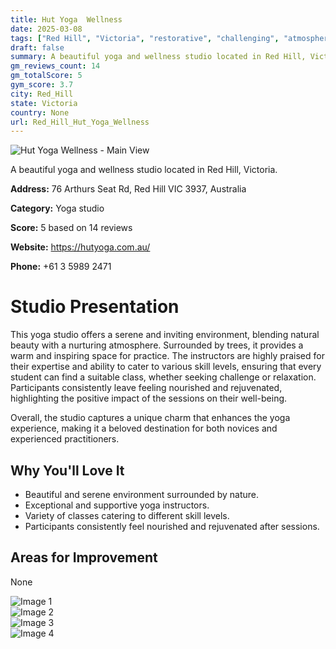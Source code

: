 ```yaml
---
title: Hut Yoga  Wellness
date: 2025-03-08
tags: ["Red Hill", "Victoria", "restorative", "challenging", "atmosphere", "Red Hill"]  
draft: false
summary: A beautiful yoga and wellness studio located in Red Hill, Victoria.
gm_reviews_count: 14
gm_totalScore: 5
gym_score: 3.7
city: Red_Hill
state: Victoria
country: None
url: Red_Hill_Hut_Yoga_Wellness
---
```


<div className="aspect-[16/9] relative my-8">
  <img 
    src="https://lh5.googleusercontent.com/p/AF1QipNFLnB_xqrEPT3Gm61VkkvlAECsFJZ5jGZJDG1z=w1920-h1080-k-no"
    alt="Hut Yoga  Wellness - Main View"
    className="object-cover absolute inset-0 w-full h-full rounded-lg"
  />
</div>

A beautiful yoga and wellness studio located in Red Hill, Victoria.

**Address:** 76 Arthurs Seat Rd, Red Hill VIC 3937, Australia

**Category:** Yoga studio

**Score:** 5 based on 14 reviews

**Website:** https://hutyoga.com.au/

**Phone:** +61 3 5989 2471

# Studio Presentation

This yoga studio offers a serene and inviting environment, blending natural beauty with a nurturing atmosphere. Surrounded by trees, it provides a warm and inspiring space for practice. The instructors are highly praised for their expertise and ability to cater to various skill levels, ensuring that every student can find a suitable class, whether seeking challenge or relaxation. Participants consistently leave feeling nourished and rejuvenated, highlighting the positive impact of the sessions on their well-being.

Overall, the studio captures a unique charm that enhances the yoga experience, making it a beloved destination for both novices and experienced practitioners.

## Why You'll Love It

- Beautiful and serene environment surrounded by nature.
- Exceptional and supportive yoga instructors.
- Variety of classes catering to different skill levels.
- Participants consistently feel nourished and rejuvenated after sessions.

## Areas for Improvement

None

<div className="grid grid-cols-1 xl:grid-cols-2 gap-4 my-8">
<div className="aspect-[4/3] relative"><img src="https://lh5.googleusercontent.com/p/AF1QipNIzGrC6-BTGe4fWXo0Kdi4s-Zb7FJGfBOPWRpQ=w1920-h1080-k-no" alt="Image 1" className="object-cover absolute inset-0 w-full h-full rounded-lg" /></div>
<div className="aspect-[4/3] relative"><img src="https://lh5.googleusercontent.com/p/AF1QipMgWOtWBnNlgTEWVD0ALSoAvdvInOL7GaH7nKG4=w1920-h1080-k-no" alt="Image 2" className="object-cover absolute inset-0 w-full h-full rounded-lg" /></div>
<div className="aspect-[4/3] relative"><img src="https://lh5.googleusercontent.com/p/AF1QipMUYZQ1QW8DcSEaSGpCT8H7QDQhKDMNsF_YLyep=w1920-h1080-k-no" alt="Image 3" className="object-cover absolute inset-0 w-full h-full rounded-lg" /></div>
<div className="aspect-[4/3] relative"><img src="https://lh5.googleusercontent.com/p/AF1QipPPOiTvjoMD5XfovGzCtiN8vieeUOL3Ov-_zvj8=w1920-h1080-k-no" alt="Image 4" className="object-cover absolute inset-0 w-full h-full rounded-lg" /></div>
</div>